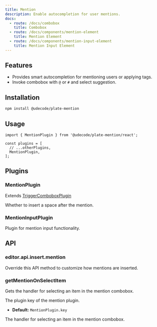 ```yaml
---
title: Mention
description: Enable autocompletion for user mentions.
docs:
  - route: /docs/combobox
    title: Combobox
  - route: /docs/components/mention-element
    title: Mention Element
  - route: /docs/components/mention-input-element
    title: Mention Input Element
---
```


<ComponentPreview name="mention-demo" />

<PackageInfo>

## Features

- Provides smart autocompletion for mentioning users or applying tags.
- Invoke combobox with `@` or `#` and select suggestion.

</PackageInfo>

## Installation

```bash
npm install @udecode/plate-mention
```

## Usage

```tsx
import { MentionPlugin } from '@udecode/plate-mention/react';

const plugins = [
  // ...otherPlugins,
  MentionPlugin,
];
```

## Plugins

### MentionPlugin

Extends [TriggerComboboxPlugin](/docs/combobox#options)

<APIOptions>
<APIItem name="insertSpaceAfterMention" type="boolean" optional>
  Whether to insert a space after the mention.
</APIItem>
</APIOptions>

### MentionInputPlugin

Plugin for mention input functionality.

## API

### editor.api.insert.mention

Override this API method to customize how mentions are inserted.

### getMentionOnSelectItem

Gets the handler for selecting an item in the mention combobox.

<APIParameters>
<APIItem name="options" type="object" optional>
<APISubList>
<APISubListItem parent="options" name="key" type="string" optional>
The plugin key of the mention plugin.

- **Default:** `MentionPlugin.key`

</APISubListItem>
</APISubList>
</APIItem>
</APIParameters>

<APIReturns>
  <APIItem type="MentionOnSelectItem">
    The handler for selecting an item in the mention combobox.
  </APIItem>
</APIReturns>
